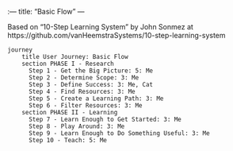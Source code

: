 :---
title: "Basic Flow"
---

Based on "10-Step Learning System" by John Sonmez at https://github.com/vanHeemstraSystems/10-step-learning-system

```mermaid
journey
    title User Journey: Basic Flow
    section PHASE I - Research
      Step 1 - Get the Big Picture: 5: Me
      Step 2 - Determine Scope: 3: Me
      Step 3 - Define Success: 3: Me, Cat
      Step 4 - Find Resources: 3: Me
      Step 5 - Create a Learning Path: 3: Me
      Step 6 - Filter Resources: 3: Me
    section PHASE II - Learning
      Step 7 - Learn Enough to Get Started: 3: Me
      Step 8 - Play Around: 3: Me
      Step 9 - Learn Enough to Do Something Useful: 3: Me
      Step 10 - Teach: 5: Me  
```      
